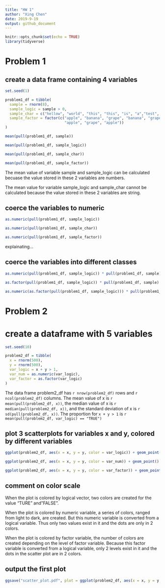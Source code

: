 ```yaml
---
title: "HW 1"
author: "Xing Chen"
date: 2019-9-19
output: github_document
---
```


```r
knitr::opts_chunk$set(echo = TRUE)
library(tidyverse)
```


# **Problem 1**

## create a data frame containing 4 variables

```r
set.seed(1)

problem1_df = tibble(
  sample = rnorm(8),
  sample_logic = sample > 0,
  sample_char = c("hellow", "world", "this", "this", "is", "a","test", "!"),
  sample_factor = factor(c("apple", "banana", "grape", "banana", "grape",
                           "apple", "grape", "apple"))
)

mean(pull(problem1_df, sample))

mean(pull(problem1_df, sample_logic))

mean(pull(problem1_df, sample_char))

mean(pull(problem1_df, sample_factor))
```

The mean value of variable sample and sample_logic can be calculated becuase the value stored in these 2 variables are numbers.

The mean value for variable sample_logic and sample_char cannot be calculated because the value  stored in these 2 variables are string. 

## coerce the variables to numeric

```r
as.numeric(pull(problem1_df, sample_logic))

as.numeric(pull(problem1_df, sample_char))

as.numeric(pull(problem1_df, sample_factor))
```

explainating...

## coerce the variables into different classes

```r
as.numeric(pull(problem1_df, sample_logic)) * pull(problem1_df, sample)

as.factor(pull(problem1_df, sample_logic)) * pull(problem1_df, sample)

as.numeric(as.factor(pull(problem1_df, sample_logic))) * pull(problem1_df, sample)
```

# Problem 2

# create a dataframe with 5 variables
```r
set.seed(10)

problem2_df = tibble(
  x = rnorm(500),
  y = rnorm(500),
  var_logic = x + y > 1,
  var_num = as.numeric(var_logic),
  var_factor = as.factor(var_logic)
)
```

 The data frame problem2_df has `r nrow(problem2_df)` rows and 
`r ncol(problem2_df)` columns. 
The mean value of x is `r mean(pull(problem2_df, x))`, the median value of x is `r median(pull(problem2_df, x))`, and the standard deviation of x is `r sd(pull(problem2_df, x))`. The proportion for `x + y > 1` is `r mean(pull(problem2_df, var_logic) == "TRUE")`

## plot 3 scatterplots for variables x and y, colored by different variables
```r
ggplot(problem2_df, aes(x = x, y = y, color = var_logic)) + geom_point()

ggplot(problem2_df, aes(x = x, y = y, color = var_num)) + geom_point()

ggplot(problem2_df, aes(x = x, y = y, color = var_factor)) + geom_point()
```

## comment on color scale
When the plot is colored by logical vector, two colors are created for the value "TURE" and"FALSE". 

When the plot is colored by numeric variable, a series of colors, ranged from light to dark, are created. But this numeric variable is converted from a logical variable. Thus only two values exist in it and the dots are only in 2 colors.

When the plot is colored by factor variable, the number of colors are created depending on the level of factor variable. Because this factor variable is converted from a logical variable, only 2 levels exist in it and the dots in the scatter plot are in 2 colors.

## output the first plot
```r
ggsave("scatter_plot.pdf", plot = ggplot(problem2_df, aes(x = x, y = y, color = var_logic)) + geom_point())
```
